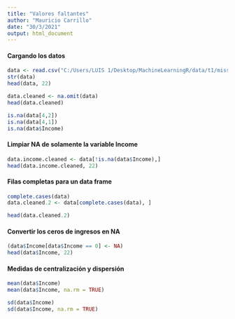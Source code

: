 ---
title: "Valores faltantes"
author: "Mauricio Carrillo"
date: "30/3/2021"
output: html_document
---

#### Cargando los datos

```{r}
data <- read.csv("C:/Users/LUIS 1/Desktop/MachineLearningR/data/t1/missing-data.csv", na.strings = "")
str(data)
head(data, 22)

```

```{r}
data.cleaned <- na.omit(data)
head(data.cleaned)
```

```{r}
is.na(data[4,2])
is.na(data[4,1])
is.na(data$Income)
```


#### Limpiar NA de solamente la variable Income

```{r}
data.income.cleaned <- data[!is.na(data$Income),]
head(data.income.cleaned, 22)
```


#### Filas completas para un data frame

```{r}
complete.cases(data)
data.cleaned.2 <- data[complete.cases(data), ]

head(data.cleaned.2)

```

#### Convertir los ceros de ingresos en NA

```{r}
(data$Income[data$Income == 0] <- NA)
head(data$Income, 22)
```


#### Medidas de centralización y dispersión

```{r}
mean(data$Income)
mean(data$Income, na.rm = TRUE)

sd(data$Income)
sd(data$Income, na.rm = TRUE)
```

